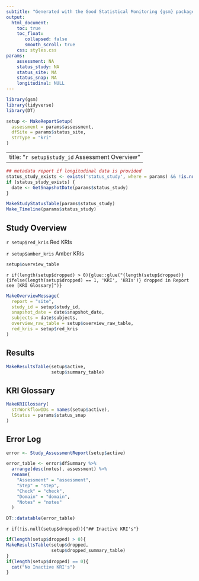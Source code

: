 ```yaml
---
subtitle: "Generated with the Good Statistical Monitoring {gsm} package"
output:
  html_document:
    toc: true
    toc_float:
       collapsed: false
       smooth_scroll: true
    css: styles.css
params:
    assessment: NA
    status_study: NA
    status_site: NA
    status_snap: NA
    longitudinal: NULL
---
```


```r
library(gsm)
library(tidyverse)
library(DT)

setup <- MakeReportSetup(
  assessment = params$assessment, 
  dfSite = params$status_site,
  strType = "kri"
)

```

---
title: "`r setup$study_id` Assessment Overview"
---

::: {#overall-site-select .overall-site-select title="Selected site will be highlighted in all charts for all KRIs."}
:::

```r
## metadata report if longitudinal data is provided
status_study_exists <- exists('status_study', where = params) && !is.null(params$status_study)
if (status_study_exists) {
  date <- GetSnapshotDate(params$status_study)
}
```

```r
MakeStudyStatusTable(params$status_study)
Make_Timeline(params$status_study)
```

## Study Overview

::: flag-container
::: {.flag .flag-red}
`r setup$red_kris` Red KRIs
:::

::: {.flag .flag-amber}
`r setup$amber_kris` Amber KRIs
:::
:::

::: gsm-overview-table
```r
setup$overview_table
```

`r if(length(setup$dropped) > 0){glue::glue("{length(setup$dropped)} {ifelse(length(setup$dropped) == 1, 'KRI', 'KRIs')} dropped in Report see [KRI Glossary]")}`

:::

```r
MakeOverviewMessage(
  report = "site",
  study_id = setup$study_id,
  snapshot_date = date$snapshot_date, 
  subjects = date$subjects, 
  overview_raw_table = setup$overview_raw_table, 
  red_kris = setup$red_kris
)

```

## Results

```r
MakeResultsTable(setup$active,
                 setup$summary_table)
```

## KRI Glossary

```r
MakeKRIGlossary(
  strWorkflowIDs = names(setup$active),
  lStatus = params$status_snap
)
```

## Error Log

```r
error <- Study_AssessmentReport(setup$active)

error_table <- error$dfSummary %>% 
  arrange(desc(notes), assessment) %>% 
  rename(
    "Assessment" = "assessment",
    "Step" = "step",
    "Check" = "check",
    "Domain" = "domain",
    "Notes" = "notes"
  )

DT::datatable(error_table)
```

`r if(!is.null(setup$dropped)){"## Inactive KRI's"}`

```r
if(length(setup$dropped) > 0){
MakeResultsTable(setup$dropped,
                 setup$dropped_summary_table)
}
if(length(setup$dropped) == 0){
  cat("No Inactive KRI's")
}
```


```js
```

```js
```

```js
```
